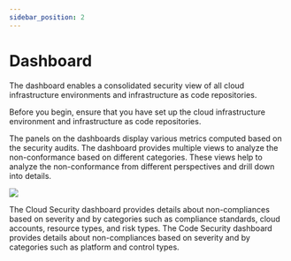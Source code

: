 ```yaml
---
sidebar_position: 2
---
```


# Dashboard

<Tabs>
  <TabItem value="dashboard" label="Dashboard" default>
    The dashboard enables a consolidated security view of all cloud infrastructure environments and infrastructure as code repositories. <p/>Before you begin, ensure that you have set up the cloud infrastructure environment and infrastructure as code repositories. <p/>The panels on the dashboards display various metrics computed based on the security audits. The dashboard provides multiple views to analyze the non-conformance based on different categories. These views help to analyze the non-conformance from different perspectives and drill down into details.

![](/img/docusaurus.png)

  </TabItem>
  <TabItem value="clouddashboard" label="Cloud Security">
    The Cloud Security dashboard provides details about non-compliances based on severity and by categories such as compliance standards, cloud accounts, resource types, and risk types. 
  </TabItem>
  <TabItem value="codedashboard" label="Code Security">
    The Code Security dashboard provides details about non-compliances based on severity and by categories such as platform and control types.
  </TabItem>
</Tabs>